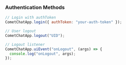 ### Authentication Methods

```js
// Login with authToken
CometChatApp.login({ authToken: "your-auth-token" });

// User logout
CometChatApp.logout("UID");

// Logout listener
CometChatApp.uiEvent("onLogout", (args) => {
  console.log("onLogout", args);
});
```